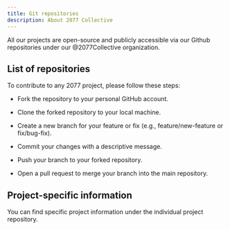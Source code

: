 ```yaml
---
title: Git repositories
description: About 2077 Collective
---
```


All our projects are open-source and publicly accessible via our Github repositories
under our @2077Collective organization.

## List of repositories



To contribute to any 2077 project, please follow these steps:

- Fork the repository to your personal GitHub account.

- Clone the forked repository to your local machine.

- Create a new branch for your feature or fix (e.g., feature/new-feature or fix/bug-fix).

- Commit your changes with a descriptive message.

- Push your branch to your forked repository.

- Open a pull request to merge your branch into the main repository.

## Project-specific information

You can find specific project information under the individual project repository.
